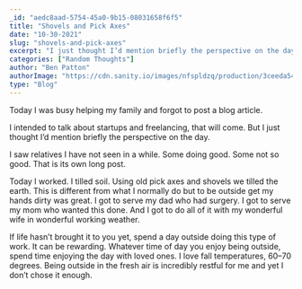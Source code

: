 ```yaml
---
_id: "aedc8aad-5754-45a0-9b15-08031658f6f5"
title: "Shovels and Pick Axes"
date: "10-30-2021"
slug: "shovels-and-pick-axes"
excerpt: "I just thought I’d mention briefly the perspective on the day"
categories: ["Random Thoughts"]
author: "Ben Patton"
authorImage: "https://cdn.sanity.io/images/nfspldzq/production/3ceeda54221c7c0614ecc51f955c7be39a1da34e-512x512.jpg"
type: "Blog"
---
```


Today I was busy helping my family and forgot to post a blog article.

I intended to talk about startups and freelancing, that will come. But I just thought I’d mention briefly the perspective on the day.

I saw relatives I have not seen in a while. Some doing good. Some not so good. That is its own long post.

Today I worked. I tilled soil. Using old pick axes and shovels we tilled the earth. This is different from what I normally do but to be outside get my hands dirty was great. I got to serve my dad who had surgery. I got to serve my mom who wanted this done. And I got to do all of it with my wonderful wife in wonderful working weather.

If life hasn’t brought it to you yet, spend a day outside doing this type of work. It can be rewarding. Whatever time of day you enjoy being outside, spend time enjoying the day with loved ones. I love fall temperatures, 60–70 degrees. Being outside in the fresh air is incredibly restful for me and yet I don’t chose it enough.


